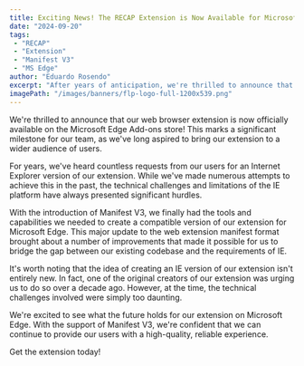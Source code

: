 ```yaml
---
title: Exciting News! The RECAP Extension is Now Available for Microsoft Edge
date: "2024-09-20"
tags:
 - "RECAP"
 - "Extension"
 - "Manifest V3"
 - "MS Edge"
author: "Eduardo Rosendo"
excerpt: "After years of anticipation, we're thrilled to announce that our web browser extension is finally available for Microsoft Edge."
imagePath: "/images/banners/flp-logo-full-1200x539.png"
---
```


<p className="lead">We're thrilled to announce that our web browser extension is now officially available on the Microsoft Edge Add-ons store! This marks a significant milestone for our team, as we've long aspired to bring our extension to a wider audience of users.</p>

For years, we've heard countless requests from our users for an Internet Explorer version of our extension. While we've made numerous attempts to achieve this in the past, the technical challenges and limitations of the IE platform have always presented significant hurdles.

With the introduction of Manifest V3, we finally had the tools and capabilities we needed to create a compatible version of our extension for Microsoft Edge. This major update to the web extension manifest format brought about a number of improvements that made it possible for us to bridge the gap between our existing codebase and the requirements of IE.

It's worth noting that the idea of creating an IE version of our extension isn't entirely new. In fact, one of the original creators of our extension was urging us to do so over a decade ago. However, at the time, the technical challenges involved were simply too daunting.

We're excited to see what the future holds for our extension on Microsoft Edge. With the support of Manifest V3, we're confident that we can continue to provide our users with a high-quality, reliable experience.


<p className="text-center">
  <PurpleButton href="/recap" size="lg">Get the extension today!</PurpleButton>
</p>